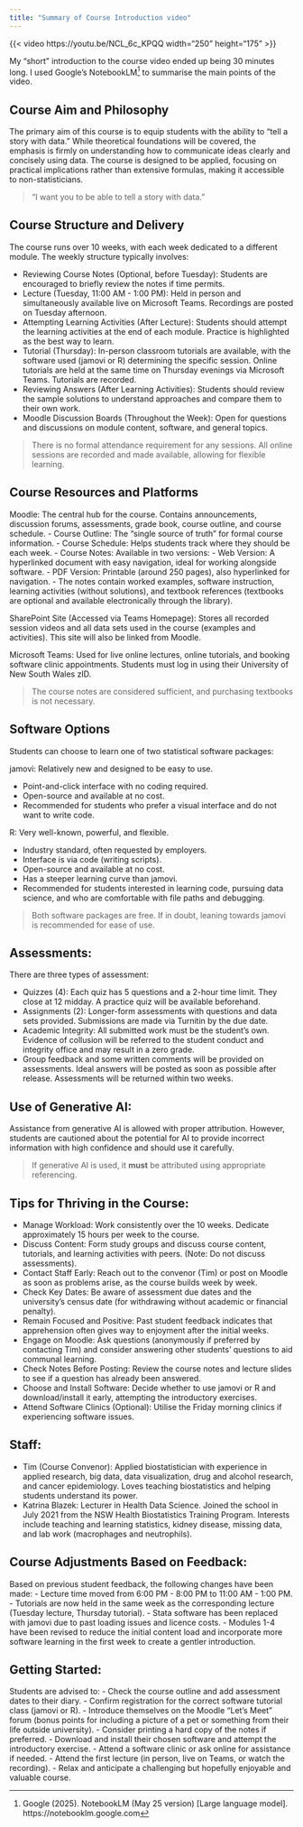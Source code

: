 ```yaml
---
title: "Summary of Course Introduction video"
---
```


{{< video https://youtu.be/NCL_6c_KPQQ width="250" height="175" >}}

My "short" introduction to the course video ended up being 30 minutes long. I used Google's NotebookLM[^1] to summarise the main points of the video.

[^1]: Google (2025). NotebookLM (May 25 version) [Large language model]. https://notebooklm.google.com

## Course Aim and Philosophy

The primary aim of this course is to equip students with the ability to "tell a story with data." While theoretical foundations will be covered, the emphasis is firmly on understanding how to communicate ideas clearly and concisely using data. The course is designed to be applied, focusing on practical implications rather than extensive formulas, making it accessible to non-statisticians.

> "I want you to be able to tell a story with data.”

## Course Structure and Delivery

The course runs over 10 weeks, with each week dedicated to a different module. The weekly structure typically involves:

- Reviewing Course Notes (Optional, before Tuesday): Students are encouraged to briefly review the notes if time permits.
- Lecture (Tuesday, 11:00 AM - 1:00 PM): Held in person and simultaneously available live on Microsoft Teams. Recordings are posted on Tuesday afternoon.
- Attempting Learning Activities (After Lecture): Students should attempt the learning activities at the end of each module. Practice is highlighted as the best way to learn.
- Tutorial (Thursday): In-person classroom tutorials are available, with the software used (jamovi or R) determining the specific session. Online tutorials are held at the same time on Thursday evenings via Microsoft Teams. Tutorials are recorded.
- Reviewing Answers (After Learning Activities): Students should review the sample solutions to understand approaches and compare them to their own work.
- Moodle Discussion Boards (Throughout the Week): Open for questions and discussions on module content, software, and general topics.

> There is no formal attendance requirement for any sessions. All online sessions are recorded and made available, allowing for flexible learning.

## Course Resources and Platforms

Moodle: The central hub for the course. Contains announcements, discussion forums, assessments, grade book, course outline, and course schedule.
- Course Outline: The "single source of truth" for formal course information.
- Course Schedule: Helps students track where they should be each week.
- Course Notes: Available in two versions:
  - Web Version: A hyperlinked document with easy navigation, ideal for working alongside software.
  - PDF Version: Printable (around 250 pages), also hyperlinked for navigation.
- The notes contain worked examples, software instruction, learning activities (without solutions), and textbook references (textbooks are optional and available electronically through the library).

SharePoint Site (Accessed via Teams Homepage): Stores all recorded session videos and all data sets used in the course (examples and activities). This site will also be linked from Moodle.

Microsoft Teams: Used for live online lectures, online tutorials, and booking software clinic appointments. Students must log in using their University of New South Wales zID.

> The course notes are considered sufficient, and purchasing textbooks is not necessary.

## Software Options

Students can choose to learn one of two statistical software packages:

jamovi: Relatively new and designed to be easy to use.

- Point-and-click interface with no coding required.
- Open-source and available at no cost.
- Recommended for students who prefer a visual interface and do not want to write code.

R: Very well-known, powerful, and flexible.

- Industry standard, often requested by employers.
- Interface is via code (writing scripts).
- Open-source and available at no cost.
- Has a steeper learning curve than jamovi.
- Recommended for students interested in learning code, pursuing data science, and who are comfortable with file paths and debugging.

> Both software packages are free. If in doubt, leaning towards jamovi is recommended for ease of use.

## Assessments:

There are three types of assessment:

- Quizzes (4): Each quiz has 5 questions and a 2-hour time limit. They close at 12 midday. A practice quiz will be available beforehand.
- Assignments (2): Longer-form assessments with questions and data sets provided. Submissions are made via Turnitin by the due date.
- Academic Integrity: All submitted work must be the student's own. Evidence of collusion will be referred to the student conduct and integrity office and may result in a zero grade.
- Group feedback and some written comments will be provided on assessments. Ideal answers will be posted as soon as possible after release. Assessments will be returned within two weeks.

## Use of Generative AI:

Assistance from generative AI is allowed with proper attribution. However, students are cautioned about the potential for AI to provide incorrect information with high confidence and should use it carefully.

> If generative AI is used, it **must** be attributed using appropriate referencing.

## Tips for Thriving in the Course:

- Manage Workload: Work consistently over the 10 weeks. Dedicate approximately 15 hours per week to the course.
- Discuss Content: Form study groups and discuss course content, tutorials, and learning activities with peers. (Note: Do not discuss assessments).
- Contact Staff Early: Reach out to the convenor (Tim) or post on Moodle as soon as problems arise, as the course builds week by week.
- Check Key Dates: Be aware of assessment due dates and the university's census date (for withdrawing without academic or financial penalty).
- Remain Focused and Positive: Past student feedback indicates that apprehension often gives way to enjoyment after the initial weeks.
- Engage on Moodle: Ask questions (anonymously if preferred by contacting Tim) and consider answering other students' questions to aid communal learning.
- Check Notes Before Posting: Review the course notes and lecture slides to see if a question has already been answered.
- Choose and Install Software: Decide whether to use jamovi or R and download/install it early, attempting the introductory exercises.
- Attend Software Clinics (Optional): Utilise the Friday morning clinics if experiencing software issues.

## Staff:

- Tim (Course Convenor): Applied biostatistician with experience in applied research, big data, data visualization, drug and alcohol research, and cancer epidemiology. Loves teaching biostatistics and helping students understand its power.
- Katrina Blazek: Lecturer in Health Data Science. Joined the school in July 2021 from the NSW Health Biostatistics Training Program. Interests include teaching and learning statistics, kidney disease, missing data, and lab work (macrophages and neutrophils).

## Course Adjustments Based on Feedback:

Based on previous student feedback, the following changes have been made:
- Lecture time moved from 6:00 PM - 8:00 PM to 11:00 AM - 1:00 PM.
- Tutorials are now held in the same week as the corresponding lecture (Tuesday lecture, Thursday tutorial).
- Stata software has been replaced with jamovi due to past loading issues and licence costs.
- Modules 1-4 have been revised to reduce the initial content load and incorporate more software learning in the first week to create a gentler introduction.

## Getting Started:

Students are advised to:
- Check the course outline and add assessment dates to their diary.
- Confirm registration for the correct software tutorial class (jamovi or R).
- Introduce themselves on the Moodle "Let's Meet" forum (bonus points for including a picture of a pet or something from their life outside university).
- Consider printing a hard copy of the notes if preferred.
- Download and install their chosen software and attempt the introductory exercise.
- Attend a software clinic or ask online for assistance if needed.
- Attend the first lecture (in person, live on Teams, or watch the recording).
- Relax and anticipate a challenging but hopefully enjoyable and valuable course.

